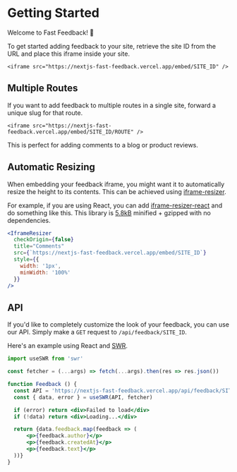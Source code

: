 

# Getting Started

Welcome to Fast Feedback! 👋

To get started adding feedback to your site, retrieve the site ID
from the URL and place this iframe inside your site.

```
<iframe src="https://nextjs-fast-feedback.vercel.app/embed/SITE_ID" />
```

## Multiple Routes

If you want to add feedback to multiple routes in a single site,
forward a unique slug for that route.

```
<iframe src="https://nextjs-fast-feedback.vercel.app/embed/SITE_ID/ROUTE" />
```

This is perfect for adding comments to a blog or product reviews.

## Automatic Resizing

When embedding your feedback iframe, you might want it to automatically resize the
height to its contents. This can be achieved using [iframe-resizer](https://github.com/davidjbradshaw/iframe-resizer).

For example, if you are using React, you can add [iframe-resizer-react](https://github.com/davidjbradshaw/iframe-resizer-react) and do
something like this. This library is [5.8kB](https://bundlephobia.com/result?p=iframe-resizer-react@1.0.4) minified + gzipped with no dependencies.

```jsx
<IframeResizer
  checkOrigin={false}
  title="Comments"
  src={`https://nextjs-fast-feedback.vercel.app/embed/SITE_ID`}
  style={{
    width: '1px',
    minWidth: '100%'
  }}
/>
```

## API

If you'd like to completely customize the look of your feedback, you can use our API.
Simply make a `GET` request to `/api/feedback/SITE_ID`.

Here's an example using React and [SWR](https://swr.vercel.app).

```jsx
import useSWR from 'swr'

const fetcher = (...args) => fetch(...args).then(res => res.json())

function Feedback () {
  const API = 'https://nextjs-fast-feedback.vercel.app/api/feedback/SITE_ID';
  const { data, error } = useSWR(API, fetcher)

  if (error) return <div>Failed to load</div>
  if (!data) return <div>Loading...</div>

  return {data.feedback.map(feedback => (
      <p>{feedback.author}</p>
      <p>{feedback.createdAt}</p>
      <p>{feedback.text}</p>
  ))}
}
```